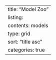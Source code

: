---
title: "Model Zoo"
listing: 
  contents: models
  type: grid
  sort: "title asc"
  categories: true
---